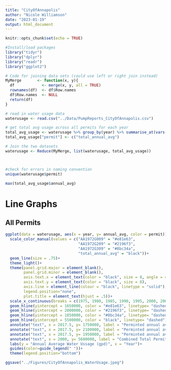 ```yaml
---
title: "CityOfAnnapolis"
author: "Nicole Williamson"
date: "2023-01-19"
output: html_document
---
```


```r
knitr::opts_chunk$set(echo = TRUE)
```

```r
#Install/load packages
library("tidyr")
library("dplyr")
library("readr")
library("ggplot2")
```

```r
# Code for joining data sets (could use left or right join instead) 
MyMerge       <- function(x, y){
  df            <- merge(x, y, all = TRUE)
  rownames(df)  <- df$Row.names
  df$Row.names  <- NULL
  return(df)
}
```

```r

# read in water usage data
waterusage <- read.csv("../Data/PumpReports_CityOfAnnapolis.csv")

# get total avg usage across all permits for each year 
total_avg_usage <- waterusage %>% group_by(year) %>% summarise_at(vars(annual_avg), list(annual_avg = sum ), na.rm = TRUE)
total_avg_usage["permit"] <- c("total_annual_avg")

# Join the two datasets 
waterusage <- Reduce(MyMerge, list(waterusage, total_avg_usage))



#check for errors in naming convention 
unique(waterusage$permit)

max(total_avg_usage$annual_avg)
```

# Line Graphs

## All Permits
```r

ggplot(data = waterusage, aes(x = year, y= annual_avg, color = permit))+
  scale_color_manual(values = c("AA1972G009" = "#e81e63",
                                "AA1972G209" = "#2196f3",
                                "AA1972G309" = "#8bc34a",
                                "total_annual_avg" = "black"))+
  geom_line(size = .75)+
  theme_light()+
  theme(panel.grid.major = element_blank(), 
        panel.grid.minor = element_blank(), 
        axis.text.x = element_text(color = "black", size = 8, angle = 45, hjust = 1),
        axis.text.y = element_text(color = "black", size = 8),
        axis.line = element_line(colour = "black", linetype = "solid"), 
        legend.position="none",
        plot.title = element_text(hjust = .5))+
  scale_x_continuous(breaks = c(1975, 1980, 1985, 1990, 1995, 2000, 2005, 2010, 2015, 2020, 2025))+
  geom_hline(yintercept = 1650000, color = "#e81e63", linetype= "dashed")+
  geom_hline(yintercept = 2000000, color = "#2196f3", linetype= "dashed")+
  geom_hline(yintercept = 1850000, color = "#8bc34a", linetype= "dashed")+
  geom_hline(yintercept = 5500000, color = "black", linetype= "dashed")+
  annotate("text", x = 2017.5, y= 1750000, label = "Perminted annual avg - 1,650,000 gpd", color = "#e81e63", size = 2.5)+
  annotate("text", x = 2017.5, y= 2100000, label = "Perminted annual avg - 2,000,000 gpd", color = "#2196f3", size = 2.5)+
  annotate("text", x = 2017.5, y= 1950000, label = "Perminted annual avg - 1,850,000 gpd", color = "#8bc34a", size = 2.5)+
  annotate("text", x = 2000, y= 5600000, label = "Combined Total Permitted Withdrawal  - 5,500,000 gpd", color = "black", size = 2.5)+
  labs(y = "Annual Average Water Ussage (gpd)", x = "Year")+
  guides(color=guide_legend(" "))+
  theme(legend.position="bottom")

ggsave("../Figures/CityOfAnnapolis_WaterUsage.jpeg")
```